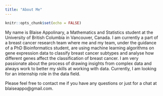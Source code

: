 ```yaml
---
title: "About Me"
---
```


```r
knitr::opts_chunk$set(echo = FALSE)
```

My name is Blaise Appolinary, a Mathematics and Statistics student at the University of British Columbia in Vancouver, Canada. I am currently a part of a breast cancer research team where me and my team, under the guidance of a PhD Bioinformatics student, are using machine learning algorithms on gene expression data to classify breast cancer subtypes and analyse how different genes affect the classification of breast cancer. I am very passionate about the process of drawing insights from complex data and always work to better my skills at working with data. Currently, I am looking for an internship role in the data field.

Please feel free to contact me if you have any questions or just for a chat at blaiseappo@gmail.com.